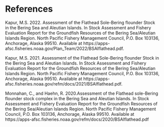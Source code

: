 # References

Kapur, M.S. 2022. Assessment of the Flathead Sole-Bering flounder Stock in the Bering Sea and Aleutian Islands. In Stock Assessment and Fishery Evaluation Report for the Groundfish Resources of the Bering Sea/Aleutian Islands Region. North Pacific Fishery Management Council, P.O. Box 103136, Anchorage, Alaska 99510. Available at https://apps-afsc.fisheries.noaa.gov/Plan_Team/2022/BSAIflathead.pdf.

Kapur, M.S. 2021. Assessment of the Flathead Sole-Bering flounder Stock in the Bering Sea and Aleutian Islands. In Stock Assessment and Fishery Evaluation Report for the Groundfish Resources of the Bering Sea/Aleutian Islands Region. North Pacific Fishery Management Council, P.O. Box 103136, Anchorage, Alaska 99510. Available at https://apps-afsc.fisheries.noaa.gov/refm/docs/2021/BSAIflathead.pdf.

Monnahan, C., and Haehn, R. 2020.Assessment of the Flathead sole-Bering flounder stock complex in the Bering Sea and Aleutian Islands. In Stock Assessment and Fishery Evaluation Report for the Groundfish Resources of the Bering Sea/Aleutian Islands Region. North Pacific Fishery Management Council, P.O. Box 103136, Anchorage, Alaska 99510. Available at https://apps-afsc.fisheries.noaa.gov/refm/docs/2020/BSAIflathead.pdf
